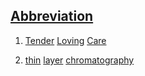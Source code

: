 ==[[Wiktionary:List of acronyms and abbreviations|Abbreviation]]==
#[[Tender]] [[Loving]] [[Care]]
#{{Chemistry}} [[thin]] [[layer]] [[chromatography]]